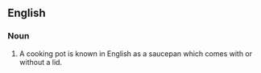 ==English==

===Noun===
{{en-noun}}

#  A cooking pot is known in English as a saucepan which comes with or without a lid.